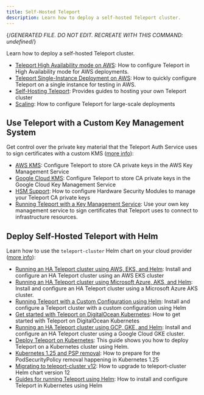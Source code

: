 ```yaml
---
title: Self-Hosted Teleport
description: Learn how to deploy a self-hosted Teleport cluster.
---
```


{/*GENERATED FILE. DO NOT EDIT. RECREATE WITH THIS COMMAND:
undefined*/}

Learn how to deploy a self-hosted Teleport cluster.

- [Teleport High Availability mode on AWS](/aws-ha-autoscale-cluster-terraform.mdx): How to configure Teleport in High Availability mode for AWS deployments.
- [Teleport Single-Instance Deployment on AWS](/aws-starter-cluster-terraform.mdx): How to quickly configure Teleport on a single instance for testing in AWS.
- [Self-Hosting Teleport](/overview.mdx): Provides guides to hosting your own Teleport cluster
- [Scaling](/scaling.mdx): How to configure Teleport for large-scale deployments

## Use Teleport with a Custom Key Management System

Get control over the private key material that the Teleport Auth Service uses to sign certificates with a custom KMS ([more info](/custom-kms.mdx)):

- [AWS KMS](/custom-kms/aws-kms.mdx): Configure Teleport to store CA private keys in the AWS Key Management Service
- [Google Cloud KMS](/custom-kms/gcp-kms.mdx): Configure Teleport to store CA private keys in the Google Cloud Key Management Service
- [HSM Support](/custom-kms/hsm.mdx): How to configure Hardware Security Modules to manage your Teleport CA private keys
- [Running Teleport with a Key Management Service](/custom-kms/overview.mdx): Use your own key management service to sign certificates that Teleport uses to connect to infrastructure resources.

## Deploy Self-Hosted Teleport with Helm

Learn how to use the `teleport-cluster` Helm chart on your cloud provider ([more info](/helm-deployments.mdx)):

- [Running an HA Teleport cluster using AWS, EKS, and Helm](/helm-deployments/aws.mdx): Install and configure an HA Teleport cluster using an AWS EKS cluster
- [Running an HA Teleport cluster using Microsoft Azure, AKS, and Helm](/helm-deployments/azure.mdx): Install and configure an HA Teleport cluster using a Microsoft Azure AKS cluster.
- [Running Teleport with a Custom Configuration using Helm](/helm-deployments/custom.mdx): Install and configure a Teleport cluster with a custom configuration using Helm
- [Get started with Teleport on DigitalOcean Kubernetes](/helm-deployments/digitalocean.mdx): How to get started with Teleport on DigitalOcean Kubernetes
- [Running an HA Teleport cluster using GCP, GKE, and Helm](/helm-deployments/gcp.mdx): Install and configure an HA Teleport cluster using a Google Cloud GKE cluster.
- [Deploy Teleport on Kubernetes](/helm-deployments/kubernetes-cluster.mdx): This guide shows you how to deploy Teleport on a Kubernetes cluster using Helm.
- [Kubernetes 1.25 and PSP removal](/helm-deployments/migration-kubernetes-1-25-psp.mdx): How to prepare for the PodSecurityPolicy removal happening in Kubernetes 1.25
- [Migrating to teleport-cluster v12](/helm-deployments/migration-v12.mdx): How to upgrade to teleport-cluster Helm chart version 12
- [Guides for running Teleport using Helm](/helm-deployments/overview.mdx): How to install and configure Teleport in Kubernetes using Helm
